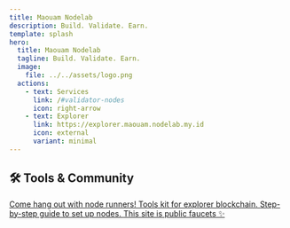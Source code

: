 ```yaml
---
title: Maouam Nodelab
description: Build. Validate. Earn.
template: splash
hero:
  title: Maouam Nodelab
  tagline: Build. Validate. Earn.
  image:
    file: ../../assets/logo.png
  actions:
    - text: Services
      link: /#validator-nodes
      icon: right-arrow
    - text: Explorer
      link: https://explorer.maouam.nodelab.my.id
      icon: external
      variant: minimal
---
```



<TopRightMenu />
<HeroLanding />
<ValidatorNodes />
<EcosystemParticipation />
<OurTeams />

<h2 id="tools">🛠️ Tools & Community</h2>

<CardGrid stagger>
  <Card title="Join Discord Community" icon="discord">
    <a href="https://discord.gg/q5a74BHcS5" target="_blank" rel="noopener noreferrer">
      Come hang out with node runners!
    </a>
  </Card>

  <Card title="Our Tools" icon="setting">
    <a href="/tools" rel="noopener noreferrer">
      Tools kit for explorer blockchain.
    </a>
  </Card>

  <Card title="Docs" icon="add-document">
    <a href="/guides/docs" target="_blank" rel="noopener noreferrer">
      Step-by-step guide to set up nodes.
    </a>
  </Card>

  <Card title="Public Faucets" icon="open-book">
    <a href="/faucets" rel="noopener noreferrer">
      This site is public faucets ✨
    </a>
  </Card>
</CardGrid>

<ContactUs />
<CopyRight />